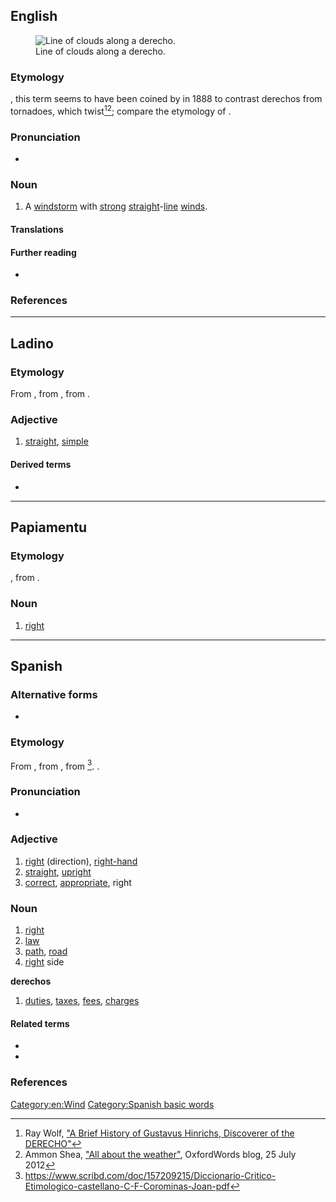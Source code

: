 ==English==
[[File:DangerousShelfCloud.jpg|thumb|Line of clouds along a derecho.]]

===Etymology===
{{bor|en|es|derecho||straight}}, this term seems to have been coined by {{w|Gustavus Detlef Hinrichs}} in 1888 to contrast derechos from tornadoes, which twist<ref>Ray Wolf, [http://www.crh.noaa.gov/dvn/?n=hinrichs "A Brief History of Gustavus Hinrichs, Discoverer of the DERECHO"]</ref><ref>Ammon Shea, [http://blog.oxforddictionaries.com/2012/07/all-about-the-weather/ "All about the weather"], OxfordWords blog, 25 July 2012</ref>; compare the etymology of {{m|en|tornado}}.

===Pronunciation===
* {{a|US}} {{IPA|/dəˈɹeɪ.tʃoʊ/|lang=en}}

===Noun===
{{en-noun}}

# {{lb|en|US}} A [[windstorm]] with [[strong]] [[straight]]-[[line]] [[wind]]s.

====Translations====
{{trans-top|windstorm with strong straight-line winds}}
{{trans-mid}}
{{trans-bottom}}

====Further reading====
* {{pedialite|derecho}}

===References===
<references/>

[[Category:en:Wind]]

----

==Ladino==

===Etymology===
From {{inh|lad|osp|-}}, from {{inh|lad|VL.|*dērēctus}}, from {{inh|lad|la|dīrectus}}.

===Adjective===
{{lad-adj|l|g=m|f=derecha}}

# [[straight]], [[simple]]

====Derived terms====
* {{l|lad|enderechar|sc=Latn}}

----

==Papiamentu==

===Etymology===
{{bor|pap|es|derecho}}, from {{der|pap|la|dīrectus}}.

===Noun===
{{head|pap|noun}}

# [[right]] {{rfgloss|pap}}

----

==Spanish==

===Alternative forms===
* {{l|es|drecho}} {{qualifier|obsolete, regional}}

===Etymology===
From {{inh|es|osp|-}}, from {{inh|es|VL.|*dērēctus}}, from {{inh|es|la|dīrectus}}<ref>https://www.scribd.com/doc/157209215/Diccionario-Critico-Etimologico-castellano-C-F-Corominas-Joan-pdf</ref>. {{etymtwin|lang=es}} {{m|es|directo}}.

===Pronunciation===
* {{IPA|/deˈɾe.tʃo/|lang=es}}

===Adjective===
{{es-adj|f=derecha}}

# [[right]] (direction), [[right-hand]]
# [[straight]], [[upright]]
# [[correct]], [[appropriate]], right {{gloss|correct}}

===Noun===
{{es-noun|m}}

# [[right]] {{gloss|direction, entitlement}}
# [[law]]
# [[path]], [[road]]
# [[right]] side
'''derechos''' {{g|m-p}}
# [[duties]], [[tax]]es, [[fee]]s, [[charge]]s

====Related terms====
* {{l|es|derecha|g=f}}
* {{l|es|derechura}}

===References===
<references/>

[[Category:Spanish basic words]]